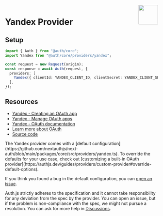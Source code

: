 
<img align="right" src="/img/providers/yandex.svg" height="64" width="64" />

# Yandex Provider

## Setup

```ts
import { Auth } from "@auth/core";
import Yandex from "@auth/core/providers/yandex";

const request = new Request(origin);
const response = await Auth(request, {
  providers: [
    Yandex({ clientId: YANDEX_CLIENT_ID, clientSecret: YANDEX_CLIENT_SECRET }),
  ],
});
```

## Resources

- [Yandex - Creating an OAuth app](https://yandex.com/dev/id/doc/en/register-client#create)
- [Yandex - Manage OAuth apps](https://oauth.yandex.com/)
- [Yandex - OAuth documentation](https://yandex.com/dev/id/doc/en/)
- [Learn more about OAuth](https://authjs.dev/concepts/oauth)
- [Source code](https://github.com/nextauthjs/next-auth/blob/main/packages/core/src/providers/yandex.ts)

<Callout>
  The Yandex provider comes with a [default
  configuration](https://github.com/nextauthjs/next-auth/blob/main/packages/core/src/providers/yandex.ts).
  To override the defaults for your use case, check out [customizing a built-in
  OAuth
  provider](https://authjs.dev/guides/providers/custom-provider#override-default-options).
</Callout>

If you think you found a bug in the default configuration, you can [open an issue](https://authjs.dev/new/provider-issue).

Auth.js strictly adheres to the specification and it cannot take responsibility for any deviation from
the spec by the provider. You can open an issue, but if the problem is non-compliance with the spec,
we might not pursue a resolution. You can ask for more help in [Discussions](https://authjs.dev/new/github-discussions).
